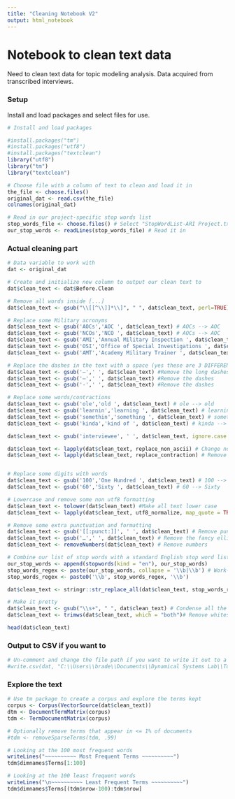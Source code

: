 ```yaml
---
title: "Cleaning Notebook V2"
output: html_notebook
---
```


# Notebook to clean text data
Need to clean text data for topic modeling analysis. Data acquired from transcribed interviews.

### Setup 
Install and load packages and select files for use.
```r
# Install and load packages

#install.packages("tm")
#install.packages("utf8")
#install.packages("textclean")
library("utf8")
library("tm")
library("textclean")

# Choose file with a column of text to clean and load it in
the_file <- choose.files()
original_dat <- read.csv(the_file)
colnames(original_dat)
```

```r
# Read in our project-specific stop words list
stop_words_file <- choose.files() # Select "StopWordList-ARI Project.txt"
our_stop_words <- readLines(stop_words_file) # Read it in
```



### Actual cleaning part

```r
# Data variable to work with
dat <- original_dat

# Create and initialize new column to output our clean text to
dat$clean_text <- dat$Before.Clean

# Remove all words inside [...]
dat$clean_text <- gsub("\\[[^\\]]*\\]", " ", dat$clean_text, perl=TRUE);

# Replace some Military acronyms
dat$clean_text <- gsub('AOCs','AOC ', dat$clean_text) # AOCs --> AOC
dat$clean_text <- gsub('NCOs','NCO ', dat$clean_text) # AOCs --> AOC
dat$clean_text <- gsub('AMI','Annual Military Inspection ', dat$clean_text) # AMI --> Annual Military Inspection
dat$clean_text <- gsub('OSI','Office of Special Investigations ', dat$clean_text) # OSI --> Office of Special Investigations
dat$clean_text <- gsub('AMT','Academy Military Trainer ', dat$clean_text) # AMT --> Academy Military Trainer

# Replace the dashes in the text with a space (yes these are 3 DIFFERENT dashes)
dat$clean_text <- gsub('—',' ', dat$clean_text) #Remove the long dashes
dat$clean_text <- gsub('–',' ', dat$clean_text) #Remove the dashes
dat$clean_text <- gsub('-',' ', dat$clean_text) #Remove the dashes

# Replace some words/contractions
dat$clean_text <- gsub('ole','old ', dat$clean_text) # ole --> old
dat$clean_text <- gsub('learnin','learning ', dat$clean_text) # learnin --> learning
dat$clean_text <- gsub('somethin','something ', dat$clean_text) # somethin --> something
dat$clean_text <- gsub('kinda','kind of ', dat$clean_text) # kinda --> kind of

dat$clean_text <- gsub('interviewee', ' ', dat$clean_text, ignore.case = TRUE) # Remove those tricky "Interviewee"s that pop up

dat$clean_text <- lapply(dat$clean_text, replace_non_ascii) # Change non-ascii characters like curly quote
dat$clean_text <- lapply(dat$clean_text, replace_contraction) # Remove contractions


# Replace some digits with words
dat$clean_text <- gsub('100','One Hundred ', dat$clean_text) # 100 --> One Hundred
dat$clean_text <- gsub('60','Sixty ', dat$clean_text) # 60 --> Sixty

# Lowercase and remove some non utf8 formatting
dat$clean_text <- tolower(dat$clean_text) #Make all text lower case
dat$clean_text <- lapply(dat$clean_text, utf8_normalize, map_quote = TRUE) #Get rid of the fancy quotes

# Remove some extra punctuation and formatting
dat$clean_text <- gsub('[[:punct:]]', ' ', dat$clean_text) # Remove punctuation
dat$clean_text <- gsub('…',' ', dat$clean_text) # Remove the fancy ellipses
dat$clean_text <- removeNumbers(dat$clean_text) # Remove numbers

# Combine our list of stop words with a standard English stop word list
our_stop_words <- append(stopwords(kind = "en"), our_stop_words)
stop_words_regex <- paste(our_stop_words, collapse = '\\b|\\b') # Work-around that someone said helps with an error from tm package
stop_words_regex <- paste0('\\b', stop_words_regex, '\\b')

dat$clean_text <- stringr::str_replace_all(dat$clean_text, stop_words_regex, '') # Remove stop words

# Make it pretty
dat$clean_text <- gsub("\\s+", " ", dat$clean_text) # Condense all the huge spaces to one
dat$clean_text <- trimws(dat$clean_text, which = "both")# Remove whitespace and \t and \n

head(dat$clean_text)


```

### Output to CSV if you want to

```r
# Un-comment and change the file path if you want to write it out to a csv
#write.csv(dat, "C:\\Users\\brade\\Documents\\Dynamical Systems Lab\\Topic Modeling\\CleanData.csv")
```

### Explore the text 

```r
# Use tm package to create a corpus and explore the terms kept
corpus <- Corpus(VectorSource(dat$clean_text))
dtm <- DocumentTermMatrix(corpus)
tdm <- TermDocumentMatrix(corpus)

# Optionally remove terms that appear in <= 1% of documents
#tdm <- removeSparseTerms(tdm, .99)

# Looking at the 100 most frequent words
writeLines("~~~~~~~~~~ Most Frequent Terms ~~~~~~~~~~")
tdm$dimnames$Terms[1:100]

# Looking at the 100 least frequent words
writeLines("\n~~~~~~~~~~ Least Frequent Terms ~~~~~~~~~~")
tdm$dimnames$Terms[(tdm$nrow-100):tdm$nrow]
```























